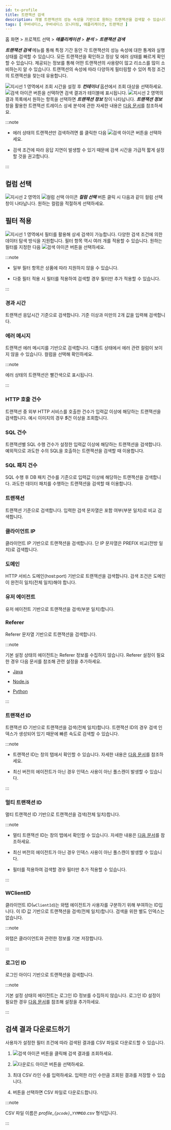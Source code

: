 ```yaml
---
id: tx-profile
title: 트랜잭션 검색
description: 개별 트랜잭션의 성능 속성을 기반으로 원하는 트랜잭션을 검색할 수 있습니다.
tags: [ 쿠버네티스, 쿠버네티스 모니터링, 애플리케이션, 트랜잭션 ]
---
```


홈 화면 > 프로젝트 선택 > ***애플리케이션*** > ***분석*** > ***트랜잭션 검색***

***트랜잭션 검색*** 메뉴를 통해 특정 기간 동안 각 트랜잭션의 성능 속성에 대한 통계와 실행 상태를 검색할 수 있습니다. 모든 트랜잭션을 확인하고 정상 및 에러 상태를 빠르게 확인할 수 있습니다. 제공되는 정보를 통해 어떤 트랜잭션의 사용량이 많고 리소스를 많이 소비하는지 알 수 있습니다. 트랜잭션의 속성에 따라 다양하게 필터링할 수 있어 특정 조건의 트랜잭션을 찾는데 유용합니다.

<ImgLang img='k8s-analysis-tx-profile.png' desc='트랜잭션 검색' />

![지시선 1](/img/number-01.png) 영역에서 조회 시간을 설정 후 ***컨테이너*** 옵션에서 조회 대상을 선택하세요. ![검색 아이콘](/img/ico-btn-search.png) 버튼을 선택하면 검색 결과가 테이블에 표시됩니다. ![지시선 2](/img/number-02.png) 영역의 결과 목록에서 원하는 항목을 선택하면 ***트랜잭션 정보*** 창이 나타납니다. ***트랜잭션 정보*** 창을 활용한 트랜잭션 트레이스 상세 분석에 관한 자세한 내용은 [다음 문서](../java/trs-profile#transaction-info)를 참조하세요.

:::note

* 에러 상태의 트랜잭션만 검색하려면 <Cmdname sid="show_only_error" className="uitext" />를 클릭한 다음 ![검색 아이콘](/img/ico-btn-search.png) 버튼을 선택하세요.

* 검색 조건에 따라 응답 지연이 발생할 수 있기 때문에 검색 시간을 가급적 짧게 설정할 것을 권고합니다.

:::

## 컬럼 선택

![지시선 2](/img/number-02.png) 영역의 ![컬럼 선택 아이콘](/img/ico-column-set.svg) ***컬럼 선택*** 버튼 클릭 시 다음과 같이 컬럼 선택 창이 나타납니다. 원하는 컬럼을 적절하게 선택하세요.

<ImgLang img='k8s-tx-profile-clm.png' desc='컬럼 선택' />

## 필터 적용

![지시선 1](/img/number-01.png) 영역에서 필터를 활용해 상세 검색이 가능합니다. 다양한 검색 조건에 의한 데이터 탐색 방식을 지원합니다. 필터 항목 역시 여러 개를 적용할 수 있습니다. 원하는 필터를 지정한 다음 ![검색 아이콘](/img/ico-btn-search.png) 버튼을 선택하세요.

:::note

* 일부 필터 항목은 상품에 따라 지원하지 않을 수 있습니다.

* 다중 필터 적용 시 <Cmdname sid="TTL06107" className="uitext" /> 필터를 적용하여 검색할 경우 <Cmdname sid="TTL06111" className="uitext" /> 필터만 추가 적용할 수 있습니다.

:::

### 경과 시간

<ImgLang img='k8s-analysis-tx-profile-el.png' desc='경과 시간' />

트랜잭션 응답시간 기준으로 검색합니다. 기준 이상과 미만의 2개 값을 입력해 검색합니다.

### 에러 메시지

<ImgLang img='k8s-analysis-tx-profile-err.png' desc='에러 메시지' />

트랜잭션 에러 메시지를 기반으로 검색합니다. 디폴트 상태에서 에러 관련 컬럼이 보이지 않을 수 있습니다. 컬럼을 선택해 확인하세요. 

:::note 

에러 상태의 트랜잭션은 빨간색으로 표시됩니다.

:::

### HTTP 호출 건수

<ImgLang img='k8s-analysis-tx-profile-httpc.png' desc='HTTP 호출 건수' />

트랜잭션 중 외부 HTTP 서비스를 호출한 건수가 입력값 이상에 해당하는 트랜잭션을 검색합니다. 예시 이미지의 경우 ***5***건 이상을 조회합니다.

### SQL 건수

<ImgLang img='k8s-analysis-tx-profile-sqlcount.png' desc='SQL 건수' />

트랜잭션별 SQL 수행 건수가 설정한 입력값 이상에 해당하는 트랜잭션을 검색합니다. 예외적으로 과도한 수의 SQL을 호출하는 트랜잭션을 검색할 때 이용합니다.

### SQL 패치 건수

<ImgLang img='k8s-analysis-tx-profile-sqlfetchcount.png' desc='SQL 패치 건수' />

SQL 수행 후 DB 패치 건수를 기준으로 입력값 이상에 해당하는 트랜잭션을 검색합니다. 과도한 데이터 패치를 수행하는 트랜잭션을 검색할 때 이용합니다.

### 트랜잭션

<ImgLang img='k8s-analysis-tx-profile-tx.png' desc='URL' />

트랜잭션 기준으로 검색합니다. 입력한 검색 문자열은 포함 여부(부분 일치)로 비교 검색합니다.

### 클라이언트 IP

<ImgLang img='k8s-analysis-tx-profile-cl-ip.png' desc='IP' />

클라이언트 IP 기반으로 트랜잭션을 검색합니다. 단 IP 문자열은 PREFIX 비교(전방 일치)로 검색합니다.

### 도메인

<ImgLang img='k8s-analysis-tx-profile-dm.png' desc='도메인' />

HTTP 서비스 도메인(host:port) 기반으로 트랜잭션을 검색합니다. 검색 조건은 도메인이 완전히 일치(전체 일치)해야 합니다.

### 유저 에이전트

<ImgLang img='k8s-analysis-tx-profile-user-agent.png' desc='유저 에이전트' />

유저 에이전트 기반으로 트랜잭션을 검색(부분 일치)합니다. 

### Referer

Referer 문자열 기반으로 트랜잭션을 검색합니다.

:::note

기본 설정 상태의 에이전트는 Referer 정보를 수집하지 않습니다. Referer 설정이 필요한 경우 다음 문서를 참조해 관련 설정을 추가하세요.

* [Java](../java/analysis-apm-trs#stat-referer)

* [Node.js](../nodejs/analysis-apm-trs#stat-referer)

* [Python](../python/analysis-apm-trs#stat-referer)

:::

### 트랜잭션 ID

<ImgLang img='k8s-analysis-tx-profile-tx-id.png' desc='트랜잭션 ID' />

트랜잭션 ID 기반으로 트랜잭션을 검색(전체 일치)합니다. 트랜잭션 ID의 경우 검색 인덱스가 생성되어 있기 때문에 빠른 속도로 검색할 수 있습니다.

:::note

* 트랜잭션 ID는 <Cmdname sid="TTL06527" className="uitext" /> 창의 <Cmdname sid="TTL06125" className="uitext" /> 탭에서 확인할 수 있습니다. 자세한 내용은 [다음 문서](../java/trs-profile#anlaysis-trace-record-summary)를 참조하세요.

* 최신 버전의 에이전트가 아닌 경우 인덱스 사용이 아닌 풀스캔이 발생할 수 있습니다.

:::

### 멀티 트랜잭션 ID

<ImgLang img='k8s-analysis-tx-profile-mtxid.png' desc='멀티 트랜잭션 ID' />

멀티 트랜잭션 ID 기반으로 트랜잭션을 검색(전체 일치)합니다.

:::note

* 멀티 트랜잭션 ID는 <Cmdname sid="TTL06527" className="uitext" /> 창의 <Cmdname sid="TTL06125" className="uitext" /> 탭에서 확인할 수 있습니다. 자세한 내용은 [다음 문서](../java/trs-multi-trace#trace-multi-tx)를 참조하세요.

* 최신 버전의 에이전트가 아닌 경우 인덱스 사용이 아닌 풀스캔이 발생할 수 있습니다.

* <Cmdname sid="TTL06107" className="uitext" /> 필터를 적용하여 검색할 경우 <Cmdname sid="TTL06111" className="uitext" /> 필터만 추가 적용할 수 있습니다.

:::

### WClientID

<ImgLang img='k8s-analysis-tx-profile-wcl.png' desc='클라이언트 ID' />

클라이언트 ID(`wClientId`)는 와탭 에이전트가 사용자를 구분하기 위해 부여하는 ID입니다. 이 ID 값 기반으로 트랜잭션을 검색(전체 일치)합니다. 검색을 위한 별도 인덱스는 없습니다.

:::note

와탭은 클라이언트와 관련한 정보를 기본 저장합니다.

:::

### 로그인 ID

로그인 아이디 기반으로 트랜잭션을 검색합니다.

:::note

기본 설정 상태의 에이전트는 로그인 ID 정보를 수집하지 않습니다. 로그인 ID 설정이 필요한 경우 [다음 문서](../java/script-plugin#common-plugin)를 참조해 설정을 추가하세요.

:::


## 검색 결과 다운로드하기

사용자가 설정한 필터 조건에 따라 검색된 결과를 CSV 파일로 다운로드할 수 있습니다. 

1. ![검색 아이콘](/img/ico-btn-search.png) 버튼을 클릭해 검색 결과를 조회하세요.

1. ![다운로드 아이콘](/img/ic-csv-download-ms.svg) 버튼을 선택하세요.

1. 최대 CSV 라인 수를 입력하세요. 입력한 라인 수만큼 조회된 결과를 저장할 수 있습니다.

1. <Cmdname sid="download" className="uitext" /> 버튼을 선택하면 CSV 파일로 다운로드합니다.

:::note

CSV 파일 이름은 *profile\_`{pcode}`\_`YYMMDD`.csv* 형식입니다.

:::